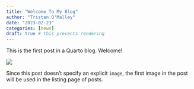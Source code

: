 ```yaml
---
title: "Welcome To My Blog"
author: "Tristan O'Malley"
date: "2023-02-23"
categories: [news]
draft: true # this prevents rendering
---
```


This is the first post in a Quarto blog. Welcome!

![](thumbnail.jpg)

Since this post doesn't specify an explicit `image`, the first image in the post will be used in the listing page of posts.
